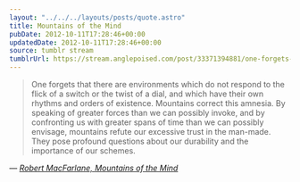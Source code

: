 ```yaml
---
layout: "../../../layouts/posts/quote.astro"
title: Mountains of the Mind
pubDate: 2012-10-11T17:28:46+00:00
updatedDate: 2012-10-11T17:28:46+00:00
source: tumblr stream
tumblrUrl: https://stream.anglepoised.com/post/33371394881/one-forgets-that-there-are-environments-which-do
---
```


> One forgets that there are environments which do not respond to the flick of a switch or the twist of a dial, and which have their own rhythms and orders of existence. Mountains correct this amnesia. By speaking of greater forces than we can possibly invoke, and by confronting us with greater spans of time than we can possibly envisage, mountains refute our excessive trust in the man-made. They pose profound questions about our durability and the importance of our schemes.

— <cite>[Robert MacFarlane, _Mountains of the Mind_](https://www.goodreads.com/book/show/839157.Mountains_of_the_Mind)</cite>
